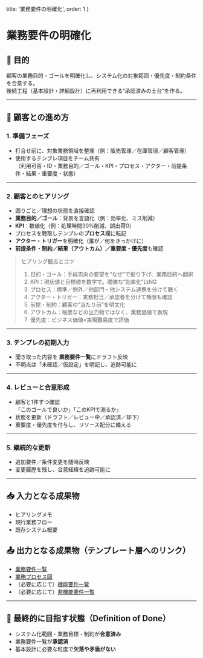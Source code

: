   title: '業務要件の明確化', 
  order: 1 
}

# 業務要件の明確化

## 🎯 目的
顧客の業務目的・ゴールを明確化し、システム化の対象範囲・優先度・制約条件を合意する。  
後続工程（基本設計・詳細設計）に再利用できる“承認済みの土台”を作る。

---

## 🤝 顧客との進め方

### 1. **準備フェーズ**
- 打合せ前に、対象業務領域を整理（例：販売管理／在庫管理／顧客管理）
- 使用するテンプレ項目をチーム共有  
  （利用可否・ID・業務目的／ゴール・KPI・プロセス・アクター・前提条件・結果・重要度・状態）

---

### 2. **顧客とのヒアリング**
- 困りごと／理想の状態を直接確認
- **業務目的／ゴール**：背景を言語化（例：効率化、ミス削減）
- **KPI**：数値化（例：処理時間30%削減、誤出荷0）
- プロセスを聴取しテンプレの**プロセス**欄に転記
- **アクター・トリガー**を明確化（誰が／何をきっかけに）
- **前提条件・制約／結果（アウトカム）／重要度・優先度**も確認

> ヒアリング観点とコツ  
> 1) 目的・ゴール：手段志向の要望を“なぜ”で掘り下げ、業務目的へ翻訳  
> 2) KPI：現状値と目標値を数字で。曖昧な“効率化”はNG  
> 3) プロセス：標準／例外／他部門・他システム連携を分けて聴く  
> 4) アクター・トリガー：実務担当／承認者を分けて権限も確認  
> 5) 前提・制約：顧客の“当たり前”を明文化  
> 6) アウトカム：帳票などの出力物ではなく、業務価値で表現  
> 7) 優先度：ビジネス価値×実現難易度で評価

---

### 3. **テンプレの初期入力**
- 聞き取った内容を **業務要件一覧**にドラフト反映
- 不明点は「未確認／仮設定」を明記し、追跡可能に

---

### 4. **レビューと合意形成**
- 顧客と1件ずつ確認  
  「このゴールで良いか」「このKPIで測るか」
- 状態を更新（ドラフト／レビュー中／承認済／却下）
- 重要度・優先度を付与し、リソース配分に備える

---

### 5. **継続的な更新**
- 追加要件／条件変更を随時反映
- 変更履歴を残し、合意経緯を追跡可能に

---

## 📥 入力となる成果物
- ヒアリングメモ
- 現行業務フロー
- 既存システム概要

## 📤 出力となる成果物（テンプレート層へのリンク）
- [業務要件一覧](/docs/requirements/templates/business-requirements)
- [業務プロセス図](/docs/requirements/templates/process-diagram)
- （必要に応じて）[機能要件一覧](/docs/requirements/templates/functional-requirements)
- （必要に応じて）[非機能要件一覧](/docs/requirements/templates/non-functional-requirements)

---

## 🌟 最終的に目指す状態（Definition of Done）
- システム化範囲・業務目標・制約が**合意済み**
- 業務要件一覧が**承認済**
- 基本設計に必要な粒度で**欠落や矛盾がない**
